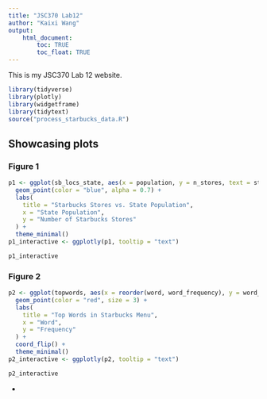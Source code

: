```yaml
---
title: "JSC370 Lab12"
author: "Kaixi Wang"
output: 
    html_document:
        toc: TRUE
        toc_float: TRUE
---
```


This is my JSC370 Lab 12 website.

```r
library(tidyverse)
library(plotly)
library(widgetframe)
library(tidytext)
source("process_starbucks_data.R")
```

## Showcasing plots {.tabset}

### Figure 1

```r
p1 <- ggplot(sb_locs_state, aes(x = population, y = n_stores, text = state)) +
  geom_point(color = "blue", alpha = 0.7) +
  labs(
    title = "Starbucks Stores vs. State Population",
    x = "State Population",
    y = "Number of Starbucks Stores"
  ) +
  theme_minimal()
p1_interactive <- ggplotly(p1, tooltip = "text")

p1_interactive
```

### Figure 2

```r
p2 <- ggplot(topwords, aes(x = reorder(word, word_frequency), y = word_frequency, text = word)) +
  geom_point(color = "red", size = 3) +
  labs(
    title = "Top Words in Starbucks Menu",
    x = "Word",
    y = "Frequency"
  ) +
  coord_flip() +
  theme_minimal()
p2_interactive <- ggplotly(p2, tooltip = "text")

p2_interactive
```

{-}